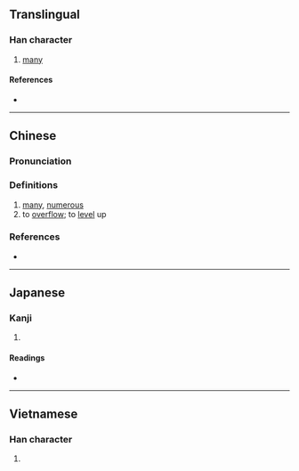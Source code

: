 {{also|沵}}
{{character info/new}}
==Translingual==

===Han character===
{{Han char|rn=85|rad=水|as=14|sn=17|four=31127|canj=EMFB|ids=⿰氵爾}}

# [[many]]

====References====
* {{Han ref|kx=0655.210|dkj=18482|dj=1065.190|hdz=31766.080|uh=6FD4|ud=28628|bh=ED51|bd=60753}}

----

==Chinese==
{{zh-forms}}

===Pronunciation===
{{zh-pron
|m=mǐ
|c=mei4,mei5
|mc=y
|oc=y
|ma=
|cat=det,v
}}

===Definitions===
{{zh-hanzi}}

# [[many]], [[numerous]]
# to [[overflow]]; to [[level]] up

===References===
*{{R:yue:Hanzi}}

----

==Japanese==

===Kanji===
{{ja-kanji|grade=|rs=水14}}

# {{defn|lang=ja|sort=水14}}

====Readings====
* {{ja-readings|on=[[でい]] (dei), [[ない]] (nai)|kun=}}

----

==Vietnamese==

===Han character===
{{vi-readings|rs=水14| hanviet = nhễ, nhẫy}}

# {{defn|lang=vi|sort=水14}}